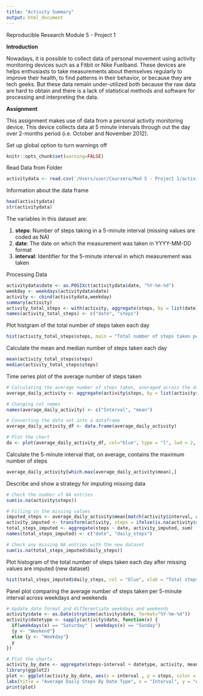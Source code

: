 ```yaml
---
title: "Activity Summary"
output: html_document
---
```


Reproducible Research Module 5 - Project 1

**Introduction**

Nowadays, it is possible to collect data of personal movement using activity monitoring devices such as a Fitbit or Nike Fuelband. These devices are helps enthusiasts to take measurements about themselves regularly to improve their health, to find patterns in their behavior, or because they are tech geeks. But these data remain under-utilized both because the raw data are hard to obtain and there is a lack of statistical methods and software for processing and interpreting the data.

**Assignment**

This assignment makes use of data from a personal activity monitoring device. This device collects data at 5 minute intervals through out the day over 2-months period (i.e. October and November 2012). 

Set up global option to turn warnings off
```r
knitr::opts_chunk$set(warning=FALSE)
```

Read Data from Folder 
```r
activitydata <- read.csv('/Users/user/Coursera/Mod 5 - Project 1/activity.csv')
```

Information about the data frame
```r
head(activitydata)
str(activitydata)
```
The variables in this dataset are:

1. **steps**: Number of steps taking in a 5-minute interval (missing values are coded as NA)
2. **date**: The date on which the measurement was taken in YYYY-MM-DD format
3. **interval**: Identifier for the 5-minute interval in which measurement was taken


Processing Data
```r
activitydata$date <- as.POSIXct(activitydata$date, "%Y-%m-%d")
weekday <- weekdays(activitydata$date)
activity <- cbind(activitydata,weekday)
summary(activity)
activity_total_steps <- with(activity, aggregate(steps, by = list(date), FUN = sum, na.rm = TRUE))
names(activity_total_steps) <- c("date", "steps")
```

Plot histgram of the total number of steps taken each day
```r
hist(activity_total_steps$steps, main = "Total number of steps taken per day", xlab = "Total steps taken per day", col = "blue")
```

Calculate the mean and median number of steps taken each day
```r
mean(activity_total_steps$steps)
median(activity_total_steps$steps)
```

Time series plot of the average number of steps taken
```r
# Calculating the average number of steps taken, averaged across the days by 5-min intervals.
average_daily_activity <- aggregate(activity$steps, by = list(activity$interval), FUN = mean, na.rm = TRUE)

# Changing col names
names(average_daily_activity) <- c("Interval", "mean")

# Converting the data set into a dataframe
average_daily_activity_df <- data.frame(average_daily_activity)

# Plot the chart
da <- plot(average_daily_activity_df, col="blue", type = "l", lwd = 2, xlab="Intervals", ylab="Average number of steps", main="Average number of steps per intervals")

```

Calculate the 5-minute interval that, on average, contains the maximum number of steps
```r
average_daily_activity[which.max(average_daily_activity$mean),] 
```

Describe and show a strategy for imputing missing data
```r
# Check the number of NA entries
sum(is.na(activity$steps))

# Filling in the missing values
imputed_steps <- average_daily_activity$mean[match(activity$interval, average_daily_activity$interval)]
activity_imputed <- transform(activity, steps = ifelse(is.na(activity$steps), yes = imputed_steps, no = activity$steps))
total_steps_imputed <- aggregate(steps ~ date, activity_imputed, sum)
names(total_steps_imputed) <- c("date", "daily_steps")

# Check any missing NA entries with the new dataset
sum(is.na(total_steps_imputed$daily_steps))
```

Plot histogram of the total number of steps taken each day after missing values are imputed (new dataset)
```r
hist(total_steps_imputed$daily_steps, col = "blue", xlab = "Total steps per day", ylim = c(0,30), main = "Total number of steps taken each day", breaks = seq(0,25000,by=2500))
```

Panel plot comparing the average number of steps taken per 5-minute interval across weekdays and weekends
```r
# Update date format and differentiate weekdays and weekends
activity$date <- as.Date(strptime(activity$date, format="%Y-%m-%d"))
activity$datetype <- sapply(activity$date, function(x) {
  if(weekdays(x) == "Saturday" | weekdays(x) == "Sunday")
  {y <- "Weekend"}
  else {y <- "Weekday"}
  y
})

# Plot the charts
activity_by_date <- aggregate(steps~interval + datetype, activity, mean, na.rm = TRUE)
library(ggplot2)
plot <- ggplot(activity_by_date, aes(x = interval , y = steps, color = datetype)) + geom_line() +
labs(title = "Average Daily Steps By Date Type", x = "Interval", y = "Average number of steps") + facet_wrap(~datetype, ncol = 3, nrow=2)
print(plot)
```
